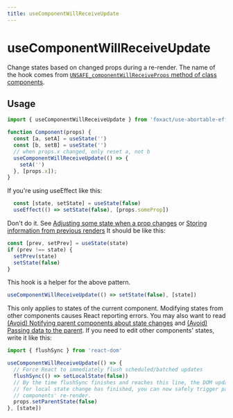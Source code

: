 ```yaml
---
title: useComponentWillReceiveUpdate
---
```


# useComponentWillReceiveUpdate


<ExportMetaInfo />

Change states based on changed props during a re-render. The name of the hook comes from [`UNSAFE_componentWillReceiveProps` method of class components](https://react.dev/reference/react/Component#unsafe_componentwillreceiveprops).

## Usage

```js
import { useComponentWillReceiveUpdate } from 'foxact/use-abortable-effect';

function Component(props) {
  const [a, setA] = useState('')
  const [b, setB] = useState('')
  // when props.x changed, only reset a, not b
  useComponentWillReceiveUpdate(() => {
    setA('')
  }, [props.x]);
}
```

If you're using useEffect like this:

```js
  const [state, setState] = useState(false)
  useEffect(() => setState(false), [props.someProp])
```

Don't do it. See [Adjusting some state when a prop changes](https://react.dev/learn/you-might-not-need-an-effect#adjusting-some-state-when-a-prop-changes) or [Storing information from previous renders](https://react.dev/reference/react/useState#storing-information-from-previous-renders)
It should be like this:
```js
const [prev, setPrev] = useState(state)
if (prev !== state) {
  setPrev(state)
  setState(false)
}
```

This hook is a helper for the above pattern.

```js
useComponentWillReceiveUpdate(() => setState(false), [state])
```

This only applies to states of the current component.
Modifying states from other components causes React reporting errors.
You may also want to read [(Avoid) Notifying parent components about state changes](https://react.dev/learn/you-might-not-need-an-effect#notifying-parent-components-about-state-changes) and [(Avoid) Passing data to the parent](https://react.dev/learn/you-might-not-need-an-effect#passing-data-to-the-parent).
If you need to edit other components' states, write it like this:

```js
import { flushSync } from 'react-dom'

useComponentWillReceiveUpdate(() => {
  // Force React to immediately flush scheduled/batched updates
  flushSync(() => setLocalState(false))
  // By the time flushSync finishes and reaches this line, the DOM update
  // for local state change has finished, you can now safely trigger parent
  // components' re-render.
  props.setParentState(false)
}, [state])
```
